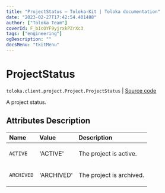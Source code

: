```yaml
---
title: "ProjectStatus — Toloka-Kit | Toloka documentation"
date: "2023-02-27T17:42:54.401488"
author: ["Toloka Team"]
coverId: F_bIcOYF9yjrxkPZrXc3
tags: ["engineering"]
ogDescription: ""
docsMenu: "tkitMenu"
---
```


# ProjectStatus
`toloka.client.project.Project.ProjectStatus` | [Source code](https://github.com/Toloka/toloka-kit/blob/v1.1.4/src/client/project/__init__.py#L128)

A project status.

## Attributes Description

| Name | Value | Description |
| :------| :-----------| :----------| 
`ACTIVE`|'ACTIVE'|<p>The project is active.</p>
`ARCHIVED`|'ARCHIVED'|<p>The project is archived.</p>
